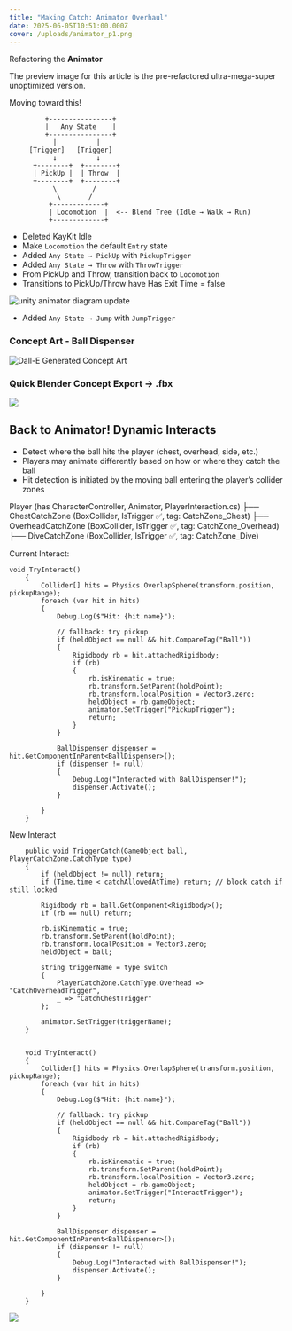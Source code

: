 ```yaml
---
title: "Making Catch: Animator Overhaul"
date: 2025-06-05T10:51:00.000Z
cover: /uploads/animator_p1.png
---
```

Refactoring the **Animator**

The preview image for this article is the pre-refactored ultra-mega-super unoptimized version.

Moving toward this!

```
         +----------------+
         |   Any State    |
         +----------------+
           |          |
     [Trigger]   [Trigger]
           ↓          ↓
      +--------+  +--------+
      | PickUp |  | Throw  |
      +--------+  +--------+
           \         /
            \       /
          +-------------+
          | Locomotion  |  <-- Blend Tree (Idle → Walk → Run)
          +-------------+
```

* Deleted KayKit Idle
* Make `Locomotion` the default `Entry` state
* Added `Any State → PickUp` with `PickupTrigger`
* Added `Any State → Throw` with `ThrowTrigger`
* From PickUp and Throw, transition back to `Locomotion`
* Transitions to PickUp/Throw have Has Exit Time = false

![unity animator diagram update](/uploads/animator_p2.png)

* Added `Any State → Jump` with `JumpTrigger`

### Concept Art - Ball Dispenser

![Dall-E Generated Concept Art](/uploads/ball_machine_concept.png)

### Quick Blender Concept Export -> .fbx

![](/uploads/ball_machine.png)

## Back to Animator! Dynamic Interacts

* Detect where the ball hits the player (chest, overhead, side, etc.)
* Players may animate differently based on how or where they catch the ball
* Hit detection is initiated by the moving ball entering the player’s collider zones

Player (has CharacterController, Animator, PlayerInteraction.cs)
├── ChestCatchZone (BoxCollider, IsTrigger ✅, tag: CatchZone_Chest)
├── OverheadCatchZone (BoxCollider, IsTrigger ✅, tag: CatchZone_Overhead)
├── DiveCatchZone (BoxCollider, IsTrigger ✅, tag: CatchZone_Dive)

Current Interact:

```casual
void TryInteract()
    {
        Collider[] hits = Physics.OverlapSphere(transform.position, pickupRange);
        foreach (var hit in hits)
        {
            Debug.Log($"Hit: {hit.name}");

            // fallback: try pickup
            if (heldObject == null && hit.CompareTag("Ball"))
            {
                Rigidbody rb = hit.attachedRigidbody;
                if (rb)
                {
                    rb.isKinematic = true;
                    rb.transform.SetParent(holdPoint);
                    rb.transform.localPosition = Vector3.zero;
                    heldObject = rb.gameObject;
                    animator.SetTrigger("PickupTrigger");
                    return;
                }
            }

            BallDispenser dispenser = hit.GetComponentInParent<BallDispenser>();
            if (dispenser != null)
            {
                Debug.Log("Interacted with BallDispenser!");
                dispenser.Activate();
            }

        }
    }
```

New Interact

```
    public void TriggerCatch(GameObject ball, PlayerCatchZone.CatchType type)
    {
        if (heldObject != null) return;
        if (Time.time < catchAllowedAtTime) return; // block catch if still locked

        Rigidbody rb = ball.GetComponent<Rigidbody>();
        if (rb == null) return;

        rb.isKinematic = true;
        rb.transform.SetParent(holdPoint);
        rb.transform.localPosition = Vector3.zero;
        heldObject = ball;

        string triggerName = type switch
        {
            PlayerCatchZone.CatchType.Overhead => "CatchOverheadTrigger",
            _ => "CatchChestTrigger"
        };

        animator.SetTrigger(triggerName);
    }


    void TryInteract()
    {
        Collider[] hits = Physics.OverlapSphere(transform.position, pickupRange);
        foreach (var hit in hits)
        {
            Debug.Log($"Hit: {hit.name}");

            // fallback: try pickup
            if (heldObject == null && hit.CompareTag("Ball"))
            {
                Rigidbody rb = hit.attachedRigidbody;
                if (rb)
                {
                    rb.isKinematic = true;
                    rb.transform.SetParent(holdPoint);
                    rb.transform.localPosition = Vector3.zero;
                    heldObject = rb.gameObject;
                    animator.SetTrigger("InteractTrigger");
                    return;
                }
            }

            BallDispenser dispenser = hit.GetComponentInParent<BallDispenser>();
            if (dispenser != null)
            {
                Debug.Log("Interacted with BallDispenser!");
                dispenser.Activate();
            }

        }
    }
```



![](/uploads/ballz.png)
